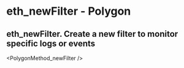 # eth_newFilter  - Polygon

## eth_newFilter. Create a new filter to monitor specific logs or events


<PolygonMethod_newFilter />
